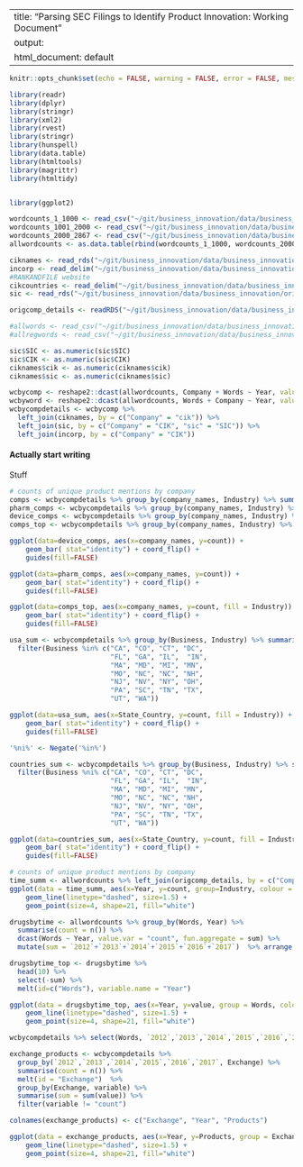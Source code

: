 
---
title: "Parsing SEC Filings to Identify Product Innovation: Working Document"
output:
  html_document: default
---

```r
knitr::opts_chunk$set(echo = FALSE, warning = FALSE, error = FALSE, message = FALSE, results = "asis")

library(readr)
library(dplyr)
library(stringr)
library(xml2)
library(rvest)
library(stringr)
library(hunspell)
library(data.table)
library(htmltools)
library(magrittr)
library(htmltidy)


library(ggplot2)
```

```r
wordcounts_1_1000 <- read_csv("~/git/business_innovation/data/business_innovation/working/sec/wordcounts_1_1000.csv")
wordcounts_1001_2000 <- read_csv("~/git/business_innovation/data/business_innovation/working/sec/wordcounts_1001_2000.csv")
wordcounts_2000_2867 <- read_csv("~/git/business_innovation/data/business_innovation/working/sec/wordcounts_2000_2867.csv")
allwordcounts <- as.data.table(rbind(wordcounts_1_1000, wordcounts_2000_2867, wordcounts_2000_2867))

ciknames <- read_rds("~/git/business_innovation/data/business_innovation/original/ciks_names.RDS")
incorp <- read_delim("~/git/business_innovation/data/business_innovation/original/edgar_filings/cik_ticker.csv", delim = "|") # %>% select(CIK, Business, Incorporated) 
#RANKANDFILE website
cikcountries <- read_delim("~/git/business_innovation/data/business_innovation/original/edgar_filings/edgar_state_country.csv", delim = "|")
sic <- read_rds("~/git/business_innovation/data/business_innovation/original/sic.download.RDS")

origcomp_details <- readRDS("~/git/business_innovation/data/business_innovation/working/sec/origcomp_details.RDS")

#allwords <- read_csv("~/git/business_innovation/data/business_innovation/working/sec/all_secwordlists.csv")
#allregwords <- read_csv("~/git/business_innovation/data/business_innovation/working/sec/all_secregwordlists.csv")
```

```r
sic$SIC <- as.numeric(sic$SIC)
sic$CIK <- as.numeric(sic$CIK)
ciknames$cik <- as.numeric(ciknames$cik)
ciknames$sic <- as.numeric(ciknames$sic)

```

```r
wcbycomp <- reshape2::dcast(allwordcounts, Company + Words ~ Year, value.var = "count", fun.aggregate = sum)
wcbyword <- reshape2::dcast(allwordcounts, Words + Company ~ Year, value.var = "count", fun.aggregate = sum)
wcbycompdetails <- wcbycomp %>%
  left_join(ciknames, by = c("Company" = "cik")) %>%
  left_join(sic, by = c("Company" = "CIK", "sic" = "SIC")) %>%
  left_join(incorp, by = c("Company" = "CIK"))
```


#### Actually start writing 

Stuff


```r
# counts of unique product mentions by company
comps <- wcbycompdetails %>% group_by(company_names, Industry) %>% summarise(count = n())   %>% arrange(desc(count)) 
pharm_comps <- wcbycompdetails %>% group_by(company_names, Industry) %>% summarise(count = n())   %>% arrange(desc(count)) %>% filter(Industry == "PHARMACEUTICAL PREPARATIONS")
device_comps <- wcbycompdetails %>% group_by(company_names, Industry) %>% summarise(count = n())   %>% arrange(desc(count)) %>% filter(Industry == "SURGICAL & MEDICAL INSTRUMENTS & APPARATUS")
comps_top <- wcbycompdetails %>% group_by(company_names, Industry) %>% summarise(count = n())   %>% arrange(desc(count)) %>% head(30)

ggplot(data=device_comps, aes(x=company_names, y=count)) +
    geom_bar( stat="identity") + coord_flip() + 
    guides(fill=FALSE)

ggplot(data=pharm_comps, aes(x=company_names, y=count)) +
    geom_bar( stat="identity") + coord_flip() + 
    guides(fill=FALSE)

ggplot(data=comps_top, aes(x=company_names, y=count, fill = Industry)) +
    geom_bar( stat="identity") + coord_flip() + 
    guides(fill=FALSE)

```


```r
usa_sum <- wcbycompdetails %>% group_by(Business, Industry) %>% summarise(count = n()) %>% left_join(cikcountries, by = c("Business" = "Code")) %>%
  filter(Business %in% c("CA", "CO", "CT", "DC", 
                         "FL", "GA", "IL",  "IN",
                         "MA", "MD", "MI", "MN",
                         "MO", "NC", "NC", "NH", 
                         "NJ", "NV", "NY", "OH",
                         "PA", "SC", "TN", "TX",
                         "UT", "WA"))

ggplot(data=usa_sum, aes(x=State_Country, y=count, fill = Industry)) +
    geom_bar( stat="identity") + coord_flip() + 
    guides(fill=FALSE)

'%ni%' <- Negate('%in%')

countries_sum <- wcbycompdetails %>% group_by(Business, Industry) %>% summarise(count = n()) %>% left_join(cikcountries, by = c("Business" = "Code")) %>%
  filter(Business %ni% c("CA", "CO", "CT", "DC", 
                         "FL", "GA", "IL",  "IN",
                         "MA", "MD", "MI", "MN",
                         "MO", "NC", "NC", "NH", 
                         "NJ", "NV", "NY", "OH",
                         "PA", "SC", "TN", "TX",
                         "UT", "WA"))

ggplot(data=countries_sum, aes(x=State_Country, y=count, fill = Industry)) +
    geom_bar( stat="identity") + coord_flip() + 
    guides(fill=FALSE)


```



```r
# counts of unique product mentions by company
time_summ <- allwordcounts %>% left_join(origcomp_details, by = c("Company" = "orig_companies")) %>% group_by(Year, Industry) %>% summarise(count = n())
ggplot(data = time_summ, aes(x=Year, y=count, group=Industry, colour = Industry)) + 
    geom_line(linetype="dashed", size=1.5) + 
    geom_point(size=4, shape=21, fill="white")
```


```r
drugsbytime <- allwordcounts %>% group_by(Words, Year) %>% 
  summarise(count = n()) %>% 
  dcast(Words ~ Year, value.var = "count", fun.aggregate = sum) %>% 
  mutate(sum = `2012`+`2013`+`2014`+`2015`+`2016`+`2017`)  %>% arrange(desc(sum)) 

drugsbytime_top <- drugsbytime %>% 
  head(10) %>% 
  select(-sum) %>% 
  melt(id=c("Words"), variable.name = "Year")

ggplot(data = drugsbytime_top, aes(x=Year, y=value, group = Words, colour = Words)) + 
    geom_line(linetype="dashed", size=1.5) + 
    geom_point(size=4, shape=21, fill="white")

```


```r
wcbycompdetails %>% select(Words, `2012`,`2013`,`2014`,`2015`,`2016`,`2017`, Name.y, Exchange)

exchange_products <- wcbycompdetails %>% 
  group_by(`2012`,`2013`,`2014`,`2015`,`2016`,`2017`, Exchange) %>% 
  summarise(count = n()) %>% 
  melt(id = "Exchange")  %>% 
  group_by(Exchange, variable) %>% 
  summarise(sum = sum(value)) %>%
  filter(variable != "count")

colnames(exchange_products) <- c("Exchange", "Year", "Products")

ggplot(data = exchange_products, aes(x=Year, y=Products, group = Exchange, colour = Exchange)) + 
    geom_line(linetype="dashed", size=1.5) + 
    geom_point(size=4, shape=21, fill="white")

```


